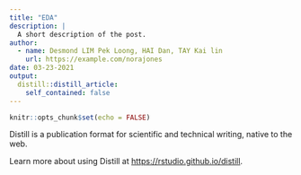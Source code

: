 ```yaml
---
title: "EDA"
description: |
  A short description of the post.
author:
  - name: Desmond LIM Pek Loong, HAI Dan, TAY Kai lin
    url: https://example.com/norajones
date: 03-23-2021
output:
  distill::distill_article:
    self_contained: false
---
```



```r
knitr::opts_chunk$set(echo = FALSE)
```

Distill is a publication format for scientific and technical writing, native to the web.

Learn more about using Distill at <https://rstudio.github.io/distill>.


